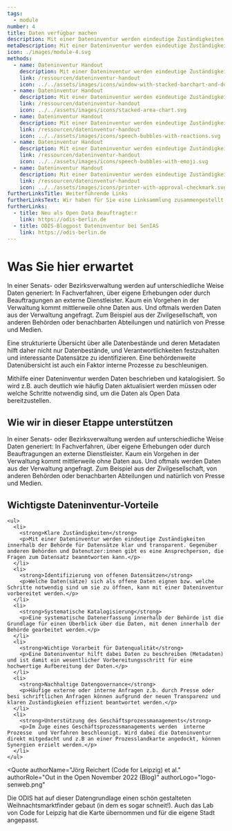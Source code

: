 ```yaml
---
tags:
  - module
number: 4
title: Daten verfügbar machen
description: Mit einer Dateninventur werden eindeutige Zuständigkeiten innerhalb der Behörde für Datensätze klar und transparent.
metaDescription: Mit einer Dateninventur werden eindeutige Zuständigkeiten innerhalb der Behörde für Datensätze klar und transparent.
icon: ./images/module-4.svg
methods:
  - name: Dateninventur Handout
    description: Mit einer Dateninventur werden eindeutige Zuständigkeiten innerhalb der Behörde für Datensätze klar und transparent. Gegenüber anderen Behörden und Datenutzer:innen gibt es eine Ansprechperson, die Fragen zum Datensatz beanmtworten kann.
    link: /ressourcen/dateninventur-handout
    icon: ../../assets/images/icons/window-with-stacked-barchart-and-donut-chart.svg
  - name: Dateninventur Handout
    description: Mit einer Dateninventur werden eindeutige Zuständigkeiten innerhalb der Behörde für Datensätze klar und transparent. Gegenüber anderen Behörden und Datenutzer:innen gibt es eine Ansprechperson, die Fragen zum Datensatz beanmtworten kann.
    link: /ressourcen/dateninventur-handout
    icon: ../../assets/images/icons/stacked-area-chart.svg
  - name: Dateninventur Handout
    description: Mit einer Dateninventur werden eindeutige Zuständigkeiten innerhalb der Behörde für Datensätze klar und transparent. Gegenüber anderen Behörden und Datenutzer:innen gibt es eine Ansprechperson, die Fragen zum Datensatz beanmtworten kann.
    link: /ressourcen/dateninventur-handout
    icon: ../../assets/images/icons/speech-bubbles-with-reactions.svg
  - name: Dateninventur Handout
    description: Mit einer Dateninventur werden eindeutige Zuständigkeiten innerhalb der Behörde für Datensätze klar und transparent. Gegenüber anderen Behörden und Datenutzer:innen gibt es eine Ansprechperson, die Fragen zum Datensatz beanmtworten kann.
    link: /ressourcen/dateninventur-handout
    icon: ../../assets/images/icons/speech-bubbles-with-emoji.svg
  - name: Dateninventur Handout
    description: Mit einer Dateninventur werden eindeutige Zuständigkeiten innerhalb der Behörde für Datensätze klar und transparent. Gegenüber anderen Behörden und Datenutzer:innen gibt es eine Ansprechperson, die Fragen zum Datensatz beanmtworten kann.
    link: /ressourcen/dateninventur-handout
    icon: ../../assets/images/icons/printer-with-approval-checkmark.svg
furtherLinksTitle: Weiterführende Links
furtherLinksText: Wir haben für Sie eine Linksammlung zusammengestellt. Die Links beziehen sich sowohl auf unsere ODIS-eigenen Inhalte als auch auf externe Angebote. Viel Erfolg beim Stöbern!
furtherLinks:
  - title: Neu als Open Data Beauftragte:r
    link: https://odis-berlin.de
  - title: ODIS-Blogpost Dateninventur bei SenIAS
    link: https://odis-berlin.de
---
```



# Was Sie hier erwartet

In einer Senats- oder Bezirksverwaltung werden auf unterschiedliche Weise Daten generiert: In Fachverfahren, über eigene Erhebungen oder durch Beauftragungen an externe Dienstleister. Kaum ein Vorgehen in der Verwaltung kommt mittlerweile ohne Daten aus. Und oftmals werden Daten aus der Verwaltung angefragt. Zum Beispiel aus der Zivilgesellschaft, von anderen Behörden oder benachbarten Abteilungen und natürlich von Presse und Medien.

Eine strukturierte Übersicht über alle Datenbestände und deren Metadaten hilft daher nicht nur Datenbestände, und Verantwortlichkeiten festzuhalten und interessante Datensätze zu identifizieren. Eine behördenweite Datenübersicht ist auch ein Faktor interne Prozesse zu beschleunigen.

Mithilfe einer Dateninventur werden Daten beschrieben und katalogisiert. So wird z.B. auch deutlich wie häufig Daten aktualisiert werden müssen oder welche Schritte notwendig sind, um die Daten als Open Data bereitzustellen.

## Wie wir in dieser Etappe unterstützen

In einer Senats- oder Bezirksverwaltung werden auf unterschiedliche Weise Daten generiert: In Fachverfahren, über eigene Erhebungen oder durch Beauftragungen an externe Dienstleister. Kaum ein Vorgehen in der Verwaltung kommt mittlerweile ohne Daten aus. Und oftmals werden Daten aus der Verwaltung angefragt. Zum Beispiel aus der Zivilgesellschaft, von anderen Behörden oder benachbarten Abteilungen und natürlich von Presse und Medien.

<TextContentSection class="bg-bg-alt px-4 sm:px-6 bg-alt">
    <h2>Wichtigste Dateninventur-Vorteile</h2>

    <ul>
      <li>
        <strong>Klare Zuständigkeiten</strong>
        <p>Mit einer Dateninventur werden eindeutige Zuständigkeiten innerhalb der Behörde für Datensätze klar und transparent. Gegenüber anderen Behörden und Datenutzer:innen gibt es eine Ansprechperson, die Fragen zum Datensatz beanmtworten kann.</p>
      </li>
      <li>
        <strong>Identifizierung von offenen Datensätzen</strong>
        <p>Welche Daten(sätze) sich als offene Daten eignen bzw. welche Schritte notwendig sind um sie zu öffnen, kann mit einer Dateninventur vorbereitet werden.</p>
      </li>
      <li>
        <strong>Systematische Katalogisierung</strong>
        <p>Eine systematische Datenerfassung innerhalb der Behörde ist die Grundlage für einen Überblick über die Daten, mit denen innerhalb der Behörde gearbeitet werden.</p>
      </li>
      <li>
        <strong>Wichtige Vorarbeit für Datenqualität</strong>
        <p>Eine Dateninventur hilft dabei Daten zu beschreiben (Metadaten) und ist damit ein wesentlicher Vorbereitungsschritt für eine hochwertige Aufbereitung der Daten.</p>
      </li>
      <li>
        <strong>Nachhaltige Datengovernance</strong>
        <p>Häufige externe oder interne Anfragen z.b. durch Presse oder besi schriftlichen Anfragen können aufgrund der neuen Transparenz und klaren Zuständigkeien effizient beantwortet werden.</p>
      </li>
      <li>
        <strong>Unterstützung des Geschäftsprozessmanagements</strong>
        <p>Im Zuge eines Geschäftsprozessmanagements werden  interne Prozesse  und Verfahren beschleunigt. Wird dabei die Dateninventur direkt mitgedacht und z.B an einer Prozesslandkarte angedockt, können Synergien erzielt werden.</p>
      </li>
    </ul>
</TextContentSection>

<Quote
  authorName="Jörg Reichert (Code for Leipzig) et al."
  authorRole="Out in the Open November 2022 (Blog)"
  authorLogo="logo-senweb.png"
>
  Die ODIS hat auf dieser Datengrundlage einen schön gestalteten
  Weihnachtsmarktfinder gebaut (in dem es sogar schneit!). Auch das Lab von Code
  for Leipzig hat die Karte übernommen und für die eigene Stadt angepasst.
</Quote>
